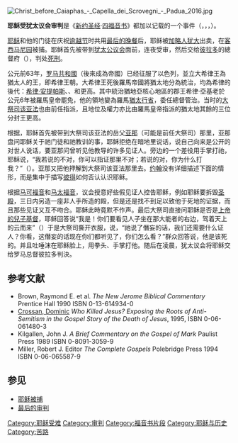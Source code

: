 [[File:Christ_before_Caiaphas_-_Capella_dei_Scrovegni_-_Padua_2016.jpg|thumb]]
{{耶稣}}

'''耶稣受犹太议会审判'''是《[[新约圣经|新约圣经]]·[[四福音书|四福音书]]》都加以记载的一个事件（{{cuv|马太福音|26|57|68}}，{{cuv|马可福音|14|53|65}}，{{cuv|路加福音|22|63|71}}，{{cuv|约翰福音|18|12|24}}）。

[[耶稣|耶稣]]和他的门徒在庆祝[[逾越节|逾越节]]时共用[[最后的晚餐|最后的晚餐]]后，耶稣被[[加略人犹大|加略人犹大]]出卖，在[[客西马尼园|客西马尼园]]被捕。耶稣首先被带到[[犹太公议会|犹太公议会]]面前，连夜受审，然后交给{{link-en|羅馬長官|Prefect}}[[彼拉多|彼拉多]]的總督府（{{le|希律宮殿|Herod's Palace (Jerusalem)}}），判处[[死刑|死刑]]。

公元前63年，[[罗马共和國|罗马共和國]]（後來成為帝國）已经征服了以色列，並立大希律王為猶太人的王，即希律王朝。大希律王死後羅馬帝國將猶太地分為{{le|四個郡王|Herod Tetrarchy}}統治，均為希律的後代：[[希律·安提帕斯|希律·安提帕斯]]、{{le|希律·亞基老|Herod Archelaus}}、{{le|希律·菲利普二世|Philip the Tetrarch}}和{{le|莎樂美一世|Salome I}}更高。其中統治猶地亞核心地區的郡王希律·亞基老於公元6年被羅馬皇帝罷免，他的領地變為羅馬[[猶太行省|猶太行省]]，委任總督管治。当时的[[祭司|大祭司]][[该亚法|该亚法]]也由前任{{link-en|羅馬長官|Prefect}}指派，且地位及權力亦比由羅馬皇帝指派的猶太地其餘的三位分封王更高。

根据{{cuv|约翰福音|18|12|24}}，耶稣首先被带到大祭司该亚法的岳父[[亚那|亚那]]（可能是前任大祭司）那里，亚那盘问耶稣关于祂门徒和祂教训的事，耶稣拒绝在暗地里说话，说自己向来是公开的对世人说话，要亚那问曾听见他教导的许多见证人。旁边的一个差役用手掌打祂，耶稣说，“我若说的不对，你可以指证那里不对；若说的对，你为什么打我？”（{{cuv|约翰福音|18|23}}）。亚那又把他押解到大祭司该亚法那里去。[[門徒約翰|约翰]]没有详细描述下面的情形，而是集中于描写[[彼得|彼得]]如何否认认识耶稣。

根据[[马可福音|马可福音]]和[[马太福音|马太福音]]，议会授意好些假见证人控告耶稣，例如耶稣要拆毁[[圣殿|圣殿]]，三日内另造一座非人手所造的殿，但是还是找不到足以致他于死地的证据，而且那些见证又互不吻合。耶稣此時竟默不作声。最后大祭司直接问耶稣是否是[[上帝的兒子|上帝的兒子]][[基督|基督]]，耶稣回答说“我是！你们要看见人子坐在那大能者的右边，驾着天上的云而来”（{{cuv|马可福音|14|60|62}}）于是大祭司撕开衣服，说，“祂说了僭妄的话，我们还需要什么证人？你看，这僭妄的话现在你们都听见了，你们怎么看？”群众回答说，他是该死的。并且吐唾沫在耶稣脸上，用拳头、手掌打他。随后在凌晨，犹太议会将耶稣交给罗马总督彼拉多判決。

==参考文献==
{{Reflist}}
* Brown, Raymond E. et al. ''The New Jerome Biblical Commentary'' Prentice Hall 1990 ISBN 0-13-614934-0
* [[John_Dominic_Crossan|Crossan, Dominic]] ''Who Killed Jesus? Exposing the Roots of Anti-Semitism in the Gospel Story of the Death of Jesus'', 1995, ISBN 0-06-061480-3
* Kilgallen, John J. ''A Brief Commentary on the Gospel of Mark'' Paulist Press 1989 ISBN 0-8091-3059-9
* Miller, Robert J. Editor ''The Complete Gospels'' Polebridge Press 1994 ISBN 0-06-065587-9

== 参见 ==
* [[耶稣被捕|耶稣被捕]]
* [[最后的审判|最后的审判]]

[[Category:耶稣受难|Category:耶稣受难]]
[[Category:审判|Category:审判]]
[[Category:福音书片段|Category:福音书片段]]
[[Category:耶稣与历史|Category:耶稣与历史]]
[[Category:苦路|Category:苦路]]